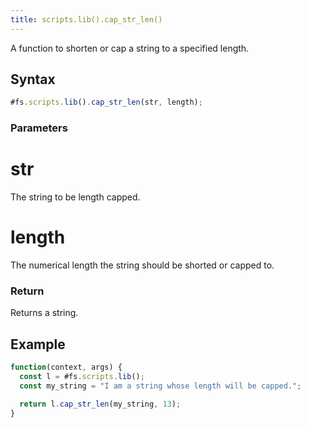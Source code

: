 ```yaml
---
title: scripts.lib().cap_str_len()
---
```


A function to shorten or cap a string to a specified length.

## Syntax

```js
#fs.scripts.lib().cap_str_len(str, length);
```

### Parameters

# str

The string to be length capped.

# length

The numerical length the string should be shorted or capped to.

### Return

Returns a string.

## Example

```js
function(context, args) {
  const l = #fs.scripts.lib();
  const my_string = "I am a string whose length will be capped.";

  return l.cap_str_len(my_string, 13);
}
```
